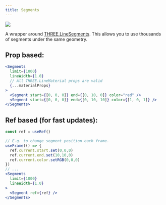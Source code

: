 ```yaml
---
title: Segments
---
```


[![](https://img.shields.io/badge/-storybook-%23ff69b4)](https://drei.pmnd.rs/?path=/story/performance-segments--many-segments)

A wrapper around [THREE.LineSegments](https://threejs.org/docs/#api/en/objects/LineSegments). This allows you to use thousands of segments under the same geometry.

## Prop based:

```jsx
<Segments
  limit={1000}
  lineWidth={1.0}
  // All THREE.LineMaterial props are valid
  {...materialProps}
>
  <Segment start={[0, 0, 0]} end={[0, 10, 0]} color="red" />
  <Segment start={[0, 0, 0]} end={[0, 10, 10]} color={[1, 0, 1]} />
</Segments>
```

## Ref based (for fast updates):

```jsx
const ref = useRef()

// E.g. to change segment position each frame.
useFrame(() => {
  ref.current.start.set(0,0,0)
  ref.current.end.set(10,10,0)
  ref.current.color.setRGB(0,0,0)
})
// ...
<Segments
  limit={1000}
  lineWidth={1.0}
>
  <Segment ref={ref} />
</Segments>
```
